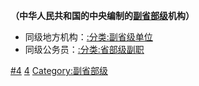 '''（中华人民共和国的中央编制的[[:分类:副省部级|副省部级]]机构）'''
*同级地方机构：[[:分类:副省级单位|:分类:副省级单位]]
*同级公务员：[[:分类:省部级副职|:分类:省部级副职]]

[[Category:中华人民共和国中央单位|#4]]
[[Category:单位行政级别|4]]
[[Category:副省部级|Category:副省部级]]